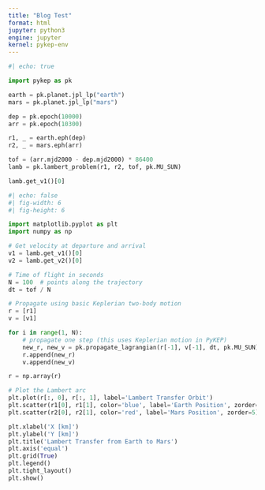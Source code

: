 ```yaml
---
title: "Blog Test"
format: html
jupyter: python3
engine: jupyter
kernel: pykep-env
---
```


```python
#| echo: true

import pykep as pk

earth = pk.planet.jpl_lp("earth")
mars = pk.planet.jpl_lp("mars")

dep = pk.epoch(10000)
arr = pk.epoch(10300)

r1, _ = earth.eph(dep)
r2, _ = mars.eph(arr)

tof = (arr.mjd2000 - dep.mjd2000) * 86400
lamb = pk.lambert_problem(r1, r2, tof, pk.MU_SUN)

lamb.get_v1()[0]
```

```python
#| echo: false
#| fig-width: 6
#| fig-height: 6

import matplotlib.pyplot as plt
import numpy as np

# Get velocity at departure and arrival
v1 = lamb.get_v1()[0]
v2 = lamb.get_v2()[0]

# Time of flight in seconds
N = 100  # points along the trajectory
dt = tof / N

# Propagate using basic Keplerian two-body motion
r = [r1]
v = [v1]

for i in range(1, N):
    # propagate one step (this uses Keplerian motion in PyKEP)
    new_r, new_v = pk.propagate_lagrangian(r[-1], v[-1], dt, pk.MU_SUN)
    r.append(new_r)
    v.append(new_v)

r = np.array(r)

# Plot the Lambert arc
plt.plot(r[:, 0], r[:, 1], label='Lambert Transfer Orbit')
plt.scatter(r1[0], r1[1], color='blue', label='Earth Position', zorder=5)
plt.scatter(r2[0], r2[1], color='red', label='Mars Position', zorder=5)

plt.xlabel('X [km]')
plt.ylabel('Y [km]')
plt.title('Lambert Transfer from Earth to Mars')
plt.axis('equal')
plt.grid(True)
plt.legend()
plt.tight_layout()
plt.show()
```
